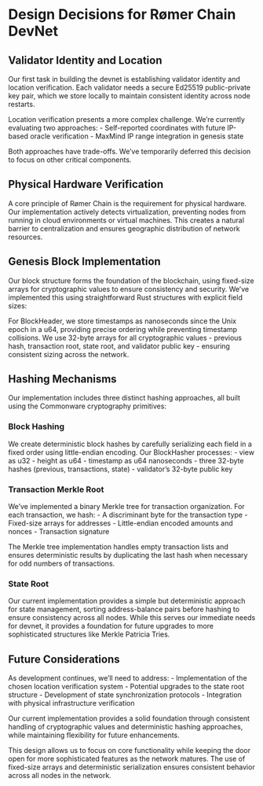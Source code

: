 # Design Decisions for Rømer Chain DevNet

## Validator Identity and Location

Our first task in building the devnet is establishing validator identity and location verification. Each validator needs a secure Ed25519 public-private key pair, which we store locally to maintain consistent identity across node restarts.

Location verification presents a more complex challenge. We're currently evaluating two approaches:
- Self-reported coordinates with future IP-based oracle verification
- MaxMind IP range integration in genesis state

Both approaches have trade-offs. We've temporarily deferred this decision to focus on other critical components.

## Physical Hardware Verification

A core principle of Rømer Chain is the requirement for physical hardware. Our implementation actively detects virtualization, preventing nodes from running in cloud environments or virtual machines. This creates a natural barrier to centralization and ensures geographic distribution of network resources.

## Genesis Block Implementation

Our block structure forms the foundation of the blockchain, using fixed-size arrays for cryptographic values to ensure consistency and security. We've implemented this using straightforward Rust structures with explicit field sizes:

For BlockHeader, we store timestamps as nanoseconds since the Unix epoch in a u64, providing precise ordering while preventing timestamp collisions. We use 32-byte arrays for all cryptographic values - previous hash, transaction root, state root, and validator public key - ensuring consistent sizing across the network.

## Hashing Mechanisms

Our implementation includes three distinct hashing approaches, all built using the Commonware cryptography primitives:

### Block Hashing
We create deterministic block hashes by carefully serializing each field in a fixed order using little-endian encoding. Our BlockHasher processes:
- view as u32
- height as u64
- timestamp as u64 nanoseconds
- three 32-byte hashes (previous, transactions, state)
- validator's 32-byte public key

### Transaction Merkle Root
We've implemented a binary Merkle tree for transaction organization. For each transaction, we hash:
- A discriminant byte for the transaction type
- Fixed-size arrays for addresses
- Little-endian encoded amounts and nonces
- Transaction signature

The Merkle tree implementation handles empty transaction lists and ensures deterministic results by duplicating the last hash when necessary for odd numbers of transactions.

### State Root
Our current implementation provides a simple but deterministic approach for state management, sorting address-balance pairs before hashing to ensure consistency across all nodes. While this serves our immediate needs for devnet, it provides a foundation for future upgrades to more sophisticated structures like Merkle Patricia Tries.

## Future Considerations

As development continues, we'll need to address:
- Implementation of the chosen location verification system
- Potential upgrades to the state root structure
- Development of state synchronization protocols
- Integration with physical infrastructure verification

Our current implementation provides a solid foundation through consistent handling of cryptographic values and deterministic hashing approaches, while maintaining flexibility for future enhancements.

This design allows us to focus on core functionality while keeping the door open for more sophisticated features as the network matures. The use of fixed-size arrays and deterministic serialization ensures consistent behavior across all nodes in the network.